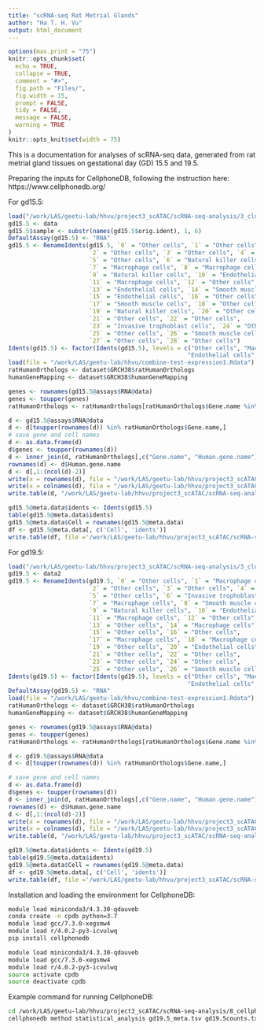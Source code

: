 ```yaml
---
title: "scRNA-seq Rat Metrial Glands"
author: "Ha T. H. Vu"
output: html_document
---
```

  
```r
options(max.print = "75")
knitr::opts_chunk$set(
  echo = TRUE,
  collapse = TRUE,
  comment = "#>",
  fig.path = "Files/",
  fig.width = 15,
  prompt = FALSE,
  tidy = FALSE,
  message = FALSE,
  warning = TRUE
)
knitr::opts_knit$set(width = 75)
```

This is a documentation for analyses of scRNA-seq data, generated from rat metrial gland tissues on gestational day (GD) 15.5 and 19.5. <br>

Preparing the inputs for CellphoneDB, following the instruction here: https://www.cellphonedb.org/ <br>

For gd15.5:
```r
load("/work/LAS/geetu-lab/hhvu/project3_scATAC/scRNA-seq-analysis/3_cluster_DEG/rmChrMTgenes/GD15.5/gd15.5_res0.8.rda")
gd15.5 <- data
gd15.5$sample <- substr(names(gd15.5$orig.ident), 1, 6)
DefaultAssay(gd15.5) <- "RNA"
gd15.5 <- RenameIdents(gd15.5, `0` = "Other cells", `1` = "Other cells",
                       `2` = "Other cells", `3` = "Other cells", `4` = "Other cells",
                       `5` = "Other cells", `6` = "Natural killer cells",
                       `7` = "Macrophage cells", `8` = "Macrophage cells",
                       `9` = "Natural killer cells", `10` = "Endothelial cells",
                       `11` = "Macrophage cells", `12` = "Other cells",
                       `13` = "Endothelial cells", `14` = "Smooth muscle cells",
                       `15` = "Endothelial cells", `16` = "Other cells",
                       `17` = "Smooth muscle cells", `18` = "Other cells",
                       `19` = "Natural killer cells", `20` = "Other cells",
                       `21` = "Other cells", `22` = "Other cells",
                       `23` = "Invasive trophoblast cells", `24` = "Other cells",
                       `25` = "Other cells", `26` = "Smooth muscle cells",
                       `27` = "Other cells", `28` = "Other cells")
Idents(gd15.5) <- factor(Idents(gd15.5), levels = c("Other cells", "Macrophage cells", "Smooth muscle cells",
                                                   "Endothelial cells", "Natural killer cells", "Invasive trophoblast cells"))
load(file = "/work/LAS/geetu-lab/hhvu/combine-test-expression1.Rdata")
ratHumanOrthologs <- dataset$GRCH38$ratHumanOrthologs
humanGeneMapping <- dataset$GRCH38$humanGeneMapping

genes <- rownames(gd15.5@assays$RNA@data)
genes <- toupper(genes)
ratHumanOrthologs <- ratHumanOrthologs[ratHumanOrthologs$Gene.name %in% genes,]

d <- gd15.5@assays$RNA@data
d <- d[toupper(rownames(d)) %in% ratHumanOrthologs$Gene.name,]
# save gene and cell names
d <- as.data.frame(d)
d$genes <- toupper(rownames(d))
d <- inner_join(d, ratHumanOrthologs[,c("Gene.name", "Human.gene.name")], by = c("genes" = "Gene.name"))
rownames(d) <- d$Human.gene.name
d <- d[,1:(ncol(d)-2)]
write(x = rownames(d), file = "/work/LAS/geetu-lab/hhvu/project3_scATAC/scRNA-seq-analysis/8_cellphonedb/gd15.5features.tsv")
write(x = colnames(d), file = "/work/LAS/geetu-lab/hhvu/project3_scATAC/scRNA-seq-analysis/8_cellphonedb/gd15.5barcodes.tsv")
write.table(d, "/work/LAS/geetu-lab/hhvu/project3_scATAC/scRNA-seq-analysis/8_cellphonedb/gd15.5counts.txt", sep = '\t', quote = F)

gd15.5@meta.data$idents <- Idents(gd15.5)
table(gd15.5@meta.data$idents)
gd15.5@meta.data$Cell = rownames(gd15.5@meta.data)
df <- gd15.5@meta.data[, c('Cell', 'idents')]
write.table(df, file ='/work/LAS/geetu-lab/hhvu/project3_scATAC/scRNA-seq-analysis/8_cellphonedb/gd15.5_meta.tsv', sep = '\t', quote = F, row.names = F)
```

For gd19.5:
```r
load("/work/LAS/geetu-lab/hhvu/project3_scATAC/scRNA-seq-analysis/3_cluster_DEG/rmChrMTgenes/GD19.5/gd19.5-4-5-6-7_res0.8.rda")
gd19.5 <- data2
gd19.5 <- RenameIdents(gd19.5, `0` = "Other cells", `1` = "Macrophage cells",
                       `2` = "Other cells", `3` = "Other cells", `4` = "Other cells",
                       `5` = "Other cells", `6` = "Invasive trophoblast cells",
                       `7` = "Macrophage cells", `8` = "Smooth muscle cells",
                       `9` = "Natural killer cells", `10` = "Endothelial cells",
                       `11` = "Macrophage cells", `12` = "Other cells",
                       `13` = "Other cells", `14` = "Macrophage cells",
                       `15` = "Other cells", `16` = "Other cells",
                       `17` = "Macrophage cells", `18` = "Macrophage cells",
                       `19` = "Other cells", `20` = "Endothelial cells",
                       `21` = "Other cells", `22` = "Other cells",
                       `23` = "Other cells", `24` = "Other cells",
                       `25` = "Other cells", `26` = "Smooth muscle cells")
Idents(gd19.5) <- factor(Idents(gd19.5), levels = c("Other cells", "Macrophage cells", "Smooth muscle cells",
                                                   "Endothelial cells", "Natural killer cells", "Invasive trophoblast cells"))
DefaultAssay(gd19.5) <- "RNA"
load(file = "/work/LAS/geetu-lab/hhvu/combine-test-expression1.Rdata")
ratHumanOrthologs <- dataset$GRCH38$ratHumanOrthologs
humanGeneMapping <- dataset$GRCH38$humanGeneMapping

genes <- rownames(gd19.5@assays$RNA@data)
genes <- toupper(genes)
ratHumanOrthologs <- ratHumanOrthologs[ratHumanOrthologs$Gene.name %in% genes,]

d <- gd19.5@assays$RNA@data
d <- d[toupper(rownames(d)) %in% ratHumanOrthologs$Gene.name,]

# save gene and cell names
d <- as.data.frame(d)
d$genes <- toupper(rownames(d))
d <- inner_join(d, ratHumanOrthologs[,c("Gene.name", "Human.gene.name")], by = c("genes" = "Gene.name"))
rownames(d) <- d$Human.gene.name
d <- d[,1:(ncol(d)-2)]
write(x = rownames(d), file = "/work/LAS/geetu-lab/hhvu/project3_scATAC/scRNA-seq-analysis/8_cellphonedb/gd19.5features.tsv")
write(x = colnames(d), file = "/work/LAS/geetu-lab/hhvu/project3_scATAC/scRNA-seq-analysis/8_cellphonedb/gd19.5barcodes.tsv")
write.table(d, "/work/LAS/geetu-lab/hhvu/project3_scATAC/scRNA-seq-analysis/8_cellphonedb/gd19.5counts.txt", sep = '\t', quote = F)

gd19.5@meta.data$idents <- Idents(gd19.5)
table(gd19.5@meta.data$idents)
gd19.5@meta.data$Cell = rownames(gd19.5@meta.data)
df <- gd19.5@meta.data[, c('Cell', 'idents')]
write.table(df, file ='/work/LAS/geetu-lab/hhvu/project3_scATAC/scRNA-seq-analysis/8_cellphonedb/gd19.5_meta.tsv', sep = '\t', quote = F, row.names = F)

```

Installation and loading the environment for CellphoneDB:
```BASH
module load miniconda3/4.3.30-qdauveb
conda create -n cpdb python=3.7
module load gcc/7.3.0-xegsmw4
module load r/4.0.2-py3-icvulwq
pip install cellphonedb

module load miniconda3/4.3.30-qdauveb
module load gcc/7.3.0-xegsmw4
module load r/4.0.2-py3-icvulwq
source activate cpdb
source deactivate cpdb
```

Example command for running CellphoneDB:
```BASH
cd /work/LAS/geetu-lab/hhvu/project3_scATAC/scRNA-seq-analysis/8_cellphonedb/
cellphonedb method statistical_analysis gd19.5_meta.tsv gd19.5counts.txt --threads=16
```